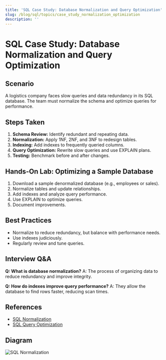 ```yaml
---
title: 'SQL Case Study: Database Normalization and Query Optimization'
slug: /blog/sql/topics/case_study_normalization_optimization
description: ''
---
```

# SQL Case Study: Database Normalization and Query Optimization

## Scenario
A logistics company faces slow queries and data redundancy in its SQL database. The team must normalize the schema and optimize queries for performance.

## Steps Taken
1. **Schema Review:** Identify redundant and repeating data.
2. **Normalization:** Apply 1NF, 2NF, and 3NF to redesign tables.
3. **Indexing:** Add indexes to frequently queried columns.
4. **Query Optimization:** Rewrite slow queries and use EXPLAIN plans.
5. **Testing:** Benchmark before and after changes.

## Hands-On Lab: Optimizing a Sample Database
1. Download a sample denormalized database (e.g., employees or sales).
2. Normalize tables and update relationships.
3. Add indexes and analyze query performance.
4. Use EXPLAIN to optimize queries.
5. Document improvements.

## Best Practices
- Normalize to reduce redundancy, but balance with performance needs.
- Use indexes judiciously.
- Regularly review and tune queries.

## Interview Q&A
**Q: What is database normalization?**
A: The process of organizing data to reduce redundancy and improve integrity.

**Q: How do indexes improve query performance?**
A: They allow the database to find rows faster, reducing scan times.

## References
- [SQL Normalization](https://www.sqlshack.com/database-normalization-in-sql/)
- [SQL Query Optimization](https://use-the-index-luke.com/)

## Diagram
![SQL Normalization](https://www.sqlshack.com/wp-content/uploads/2019/10/normalization.png)

